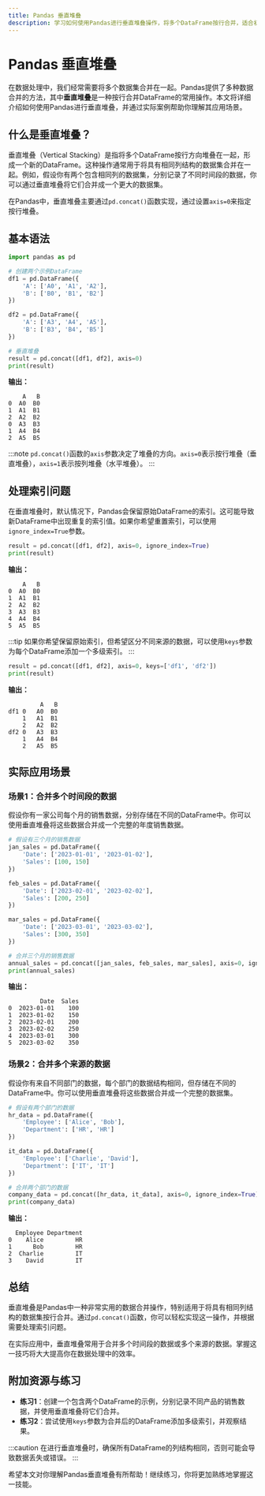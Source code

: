 ```yaml
---
title: Pandas 垂直堆叠
description: 学习如何使用Pandas进行垂直堆叠操作，将多个DataFrame按行合并，适合初学者。
---
```


# Pandas 垂直堆叠

在数据处理中，我们经常需要将多个数据集合并在一起。Pandas提供了多种数据合并的方法，其中**垂直堆叠**是一种按行合并DataFrame的常用操作。本文将详细介绍如何使用Pandas进行垂直堆叠，并通过实际案例帮助你理解其应用场景。

## 什么是垂直堆叠？

垂直堆叠（Vertical Stacking）是指将多个DataFrame按行方向堆叠在一起，形成一个新的DataFrame。这种操作通常用于将具有相同列结构的数据集合并在一起。例如，假设你有两个包含相同列的数据集，分别记录了不同时间段的数据，你可以通过垂直堆叠将它们合并成一个更大的数据集。

在Pandas中，垂直堆叠主要通过`pd.concat()`函数实现，通过设置`axis=0`来指定按行堆叠。

## 基本语法

```python
import pandas as pd

# 创建两个示例DataFrame
df1 = pd.DataFrame({
    'A': ['A0', 'A1', 'A2'],
    'B': ['B0', 'B1', 'B2']
})

df2 = pd.DataFrame({
    'A': ['A3', 'A4', 'A5'],
    'B': ['B3', 'B4', 'B5']
})

# 垂直堆叠
result = pd.concat([df1, df2], axis=0)
print(result)
```

**输出：**

```
    A   B
0  A0  B0
1  A1  B1
2  A2  B2
0  A3  B3
1  A4  B4
2  A5  B5
```

:::note
`pd.concat()`函数的`axis`参数决定了堆叠的方向。`axis=0`表示按行堆叠（垂直堆叠），`axis=1`表示按列堆叠（水平堆叠）。
:::

## 处理索引问题

在垂直堆叠时，默认情况下，Pandas会保留原始DataFrame的索引。这可能导致新DataFrame中出现重复的索引值。如果你希望重置索引，可以使用`ignore_index=True`参数。

```python
result = pd.concat([df1, df2], axis=0, ignore_index=True)
print(result)
```

**输出：**

```
    A   B
0  A0  B0
1  A1  B1
2  A2  B2
3  A3  B3
4  A4  B4
5  A5  B5
```

:::tip
如果你希望保留原始索引，但希望区分不同来源的数据，可以使用`keys`参数为每个DataFrame添加一个多级索引。
:::

```python
result = pd.concat([df1, df2], axis=0, keys=['df1', 'df2'])
print(result)
```

**输出：**

```
         A   B
df1 0   A0  B0
    1   A1  B1
    2   A2  B2
df2 0   A3  B3
    1   A4  B4
    2   A5  B5
```

## 实际应用场景

### 场景1：合并多个时间段的数据

假设你有一家公司每个月的销售数据，分别存储在不同的DataFrame中。你可以使用垂直堆叠将这些数据合并成一个完整的年度销售数据。

```python
# 假设有三个月的销售数据
jan_sales = pd.DataFrame({
    'Date': ['2023-01-01', '2023-01-02'],
    'Sales': [100, 150]
})

feb_sales = pd.DataFrame({
    'Date': ['2023-02-01', '2023-02-02'],
    'Sales': [200, 250]
})

mar_sales = pd.DataFrame({
    'Date': ['2023-03-01', '2023-03-02'],
    'Sales': [300, 350]
})

# 合并三个月的销售数据
annual_sales = pd.concat([jan_sales, feb_sales, mar_sales], axis=0, ignore_index=True)
print(annual_sales)
```

**输出：**

```
         Date  Sales
0  2023-01-01    100
1  2023-01-02    150
2  2023-02-01    200
3  2023-02-02    250
4  2023-03-01    300
5  2023-03-02    350
```

### 场景2：合并多个来源的数据

假设你有来自不同部门的数据，每个部门的数据结构相同，但存储在不同的DataFrame中。你可以使用垂直堆叠将这些数据合并成一个完整的数据集。

```python
# 假设有两个部门的数据
hr_data = pd.DataFrame({
    'Employee': ['Alice', 'Bob'],
    'Department': ['HR', 'HR']
})

it_data = pd.DataFrame({
    'Employee': ['Charlie', 'David'],
    'Department': ['IT', 'IT']
})

# 合并两个部门的数据
company_data = pd.concat([hr_data, it_data], axis=0, ignore_index=True)
print(company_data)
```

**输出：**

```
  Employee Department
0    Alice         HR
1      Bob         HR
2  Charlie         IT
3    David         IT
```

## 总结

垂直堆叠是Pandas中一种非常实用的数据合并操作，特别适用于将具有相同列结构的数据集按行合并。通过`pd.concat()`函数，你可以轻松实现这一操作，并根据需要处理索引问题。

在实际应用中，垂直堆叠常用于合并多个时间段的数据或多个来源的数据。掌握这一技巧将大大提高你在数据处理中的效率。

## 附加资源与练习

- **练习1**：创建一个包含两个DataFrame的示例，分别记录不同产品的销售数据，并使用垂直堆叠将它们合并。
- **练习2**：尝试使用`keys`参数为合并后的DataFrame添加多级索引，并观察结果。

:::caution
在进行垂直堆叠时，确保所有DataFrame的列结构相同，否则可能会导致数据丢失或错误。
:::

希望本文对你理解Pandas垂直堆叠有所帮助！继续练习，你将更加熟练地掌握这一技能。